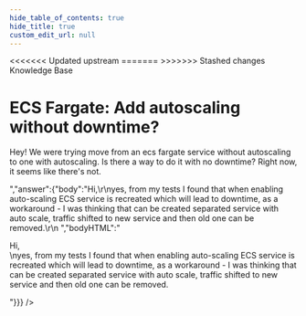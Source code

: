 ```yaml
---
hide_table_of_contents: true
hide_title: true
custom_edit_url: null
---
```



<head>
<<<<<<< Updated upstream
  <link rel="canonical" href="https://github.com/tnn-gruntwork-io/knowledge-base/discussions/176" />
=======
  <link rel="canonical" href="https://github.com/tnn-gruntwork-io/knowledge-base/discussions/176" />
>>>>>>> Stashed changes
</head>

<CenterLayout>
<span className="searchCategory">Knowledge Base</span>
<h1>ECS Fargate: Add autoscaling without downtime?</h1>
<GitHub discussion={{"id":"D_kwDOF8slf84AOvR4","number":176,"author":{"login":"rhoboat"},"title":"ECS Fargate: Add autoscaling without downtime?","body":"Hey! We were trying move from an ecs fargate service without autoscaling to one with autoscaling. Is there a way to do it with no downtime? Right now, it seems like there's not.","bodyHTML":"<p dir=\"auto\">Hey! We were trying move from an ecs fargate service without autoscaling to one with autoscaling. Is there a way to do it with no downtime? Right now, it seems like there's not.</p>","answer":{"body":"Hi,\r\nyes, from my tests I found that when enabling auto-scaling ECS service is recreated which will lead to downtime, as a workaround - I was thinking that can be created separated service with auto scale, traffic shifted to new service and then old one can be removed.\r\n ","bodyHTML":"<p dir=\"auto\">Hi,<br>\nyes, from my tests I found that when enabling auto-scaling ECS service is recreated which will lead to downtime, as a workaround - I was thinking that can be created separated service with auto scale, traffic shifted to new service and then old one can be removed.</p>"}}} />

</CenterLayout>
  

<!-- ##DOCS-SOURCER-START
{
  "sourcePlugin": "github-discussions",
  "hash": "07e5c6cc53f29a87d7309aa9aa119582"
}
##DOCS-SOURCER-END -->

